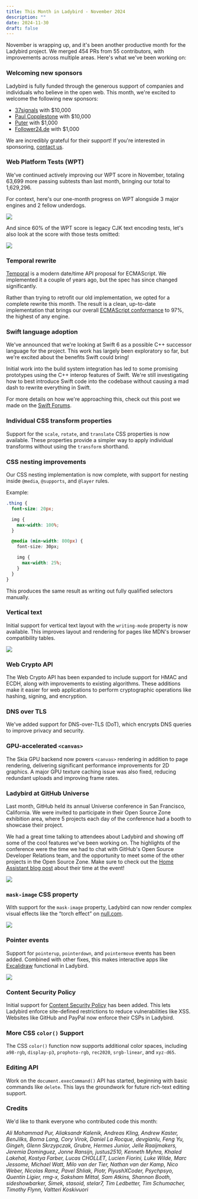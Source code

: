 ```yaml
---
title: This Month in Ladybird - November 2024
description: ""
date: 2024-11-30
draft: false
---
```


November is wrapping up, and it's been another productive month for the Ladybird project. We merged 454 PRs from 55 contributors, with improvements across multiple areas. Here's what we've been working on:

### Welcoming new sponsors

Ladybird is fully funded through the generous support of companies and individuals who believe in the open web. This month, we're excited to welcome the following new sponsors:

- [37signals](https://www.37signals.com) with $10,000
- [Paul Copplestone](https://paul.copplest.one) with $10,000
- [Puter](https://www.puter.com) with $1,000
- [Follower24.de](https://follower24.de) with $1,000

We are incredibly grateful for their support! If you're interested in sponsoring, [contact us](mailto:contact@ladybird.org).

### Web Platform Tests (WPT)

We've continued actively improving our WPT score in November, totaling 63,699 more passing subtests than last month, bringing our total to 1,629,296.

For context, here's our one-month progress on WPT alongside 3 major engines and 2 fellow underdogs.

![](/assets/img/newsletter-nov-2024-wpt-graph.gif)

And since 60% of the WPT score is legacy CJK text encoding tests, let's also look at the score with those tests omitted:

![](/assets/img/newsletter-nov-2024-wpt-graph-no-encoding.gif)

### Temporal rewrite

[Temporal](https://tc39.es/proposal-temporal/docs/) is a modern date/time API proposal for ECMAScript. We implemented it a couple of years ago, but the spec has since changed significantly.

Rather than trying to retrofit our old implementation, we opted for a complete rewrite this month. The result is a clean, up-to-date implementation that brings our overall [ECMAScript conformance](https://test262.fyi/#) to 97%, the highest of any engine.

### Swift language adoption

We've announced that we're looking at Swift 6 as a possible C++ successor language for the project. This work has largely been exploratory so far, but we're excited about the benefits Swift could bring!

Initial work into the build system integration has led to some promising prototypes using the C++ interop features of Swift. We're still investigating how to best introduce Swift code into the codebase without causing
a mad dash to rewrite everything in Swift.

For more details on how we're approaching this, check out this post we made on the [Swift Forums](https://forums.swift.org/t/ladybird-browser-and-swift-garbage-collection/76084).

### Individual CSS transform properties

Support for the `scale`, `rotate`, and `translate` CSS properties is now available. These properties provide a simpler way to apply individual transforms without using the `transform` shorthand.

### CSS nesting improvements

Our CSS nesting implementation is now complete, with support for nesting inside `@media`, `@supports`, and `@layer` rules.

Example:

```css
.thing {
  font-size: 20px;

  img {
    max-width: 100%;
  }

  @media (min-width: 800px) {
    font-size: 30px;

    img {
      max-width: 25%;
    }
  }
}
```

This produces the same result as writing out fully qualified selectors manually.

### Vertical text

Initial support for vertical text layout with the `writing-mode` property is now available. This improves layout and rendering for pages like MDN's browser compatibility tables.

![](/assets/img/newsletter-nov-2024-mdn-vertical-text.png)

### Web Crypto API

The Web Crypto API has been expanded to include support for HMAC and ECDH, along with improvements to existing algorithms. These additions make it easier for web applications to perform cryptographic operations like hashing, signing, and encryption.

### DNS over TLS

We've added support for DNS-over-TLS (DoT), which encrypts DNS queries to improve privacy and security.

### GPU-accelerated `<canvas>`

The Skia GPU backend now powers `<canvas>` rendering in addition to page rendering, delivering significant performance improvements for 2D graphics. A major GPU texture caching issue was also fixed, reducing redundant uploads and improving frame rates.

### Ladybird at GitHub Universe

Last month, GitHub held its annual Universe conference in San Francisco, California. We were invited to participate in their Open Source Zone exhibition area, where 5 projects
each day of the conference had a booth to showcase their project.

We had a great time talking to attendees about Ladybird and showing off some of the cool features we've been working on.
The highlights of the conference were the time we had to chat with GitHub's Open Source Developer Relations team, and the opportunity to meet some of the other projects in the Open Source Zone.
Make sure to check out the [Home Assistant blog post](https://www.home-assistant.io/blog/2024/11/18/event-wrapup-github-universe-24/) about their time at the event!

![](/assets/img/newsletter-nov-2024-github-universe.png)

### `mask-image` CSS property

With support for the `mask-image` property, Ladybird can now render complex visual effects like the “torch effect” on [null.com](https://null.com).

![](/assets/img/newsletter-nov-2024-null-com.png)

### Pointer events

Support for `pointerup`, `pointerdown`, and `pointermove` events has been added. Combined with other fixes, this makes interactive apps like [Excalidraw](https://excalidraw.com) functional in Ladybird.

![](/assets/img/newsletter-nov-2024-excalidraw.png)

### Content Security Policy

Initial support for [Content Security Policy](https://developer.mozilla.org/en-US/docs/Web/HTTP/CSP) has been added. This lets Ladybird enforce site-defined restrictions to reduce vulnerabilities like XSS. Websites like GitHub and PayPal now enforce their CSPs in Ladybird.

### More CSS `color()` Support

The CSS `color()` function now supports additional color spaces, including `a98-rgb`, `display-p3`, `prophoto-rgb`, `rec2020`, `srgb-linear`, and `xyz-d65`.

### Editing API

Work on the `document.execCommand()` API has started, beginning with basic commands like `delete`. This lays the groundwork for future rich-text editing support.

### Credits

We'd like to thank everyone who contributed code this month:

_Ali Mohammad Pur, Aliaksandr Kalenik, Andreas Kling, Andrew Kaster, BenJilks, Borna Lang, Cory Virok, Daniel La Rocque, devgianlu, Feng Yu, Gingeh, Glenn Skrzypczak, Grubre, Hermes Junior, Jelle Raaijmakers, Jeremia Dominguez, Jonne Ransijn, justus2510, Kenneth Myhra, Khaled Lakehal, Kostya Farber, Lucas CHOLLET, Lucien Fiorini, Luke Wilde, Marc Jessome, Michael Watt, Milo van der Tier, Nathan van der Kamp, Nico Weber, Nicolas Ramz, Pavel Shliak, Piotr, PiyushXCoder, Psychpsyo, Quentin Ligier, rmg-x, Saksham Mittal, Sam Atkins, Shannon Booth, sideshowbarker, Simek, stasoid, stelar7, Tim Ledbetter, Tim Schumacher, Timothy Flynn, Valtteri Koskivuori_
